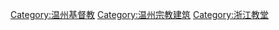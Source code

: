 [[Category:温州基督教|Category:温州基督教]]
[[Category:温州宗教建筑|Category:温州宗教建筑]]
[[Category:浙江教堂|Category:浙江教堂]]